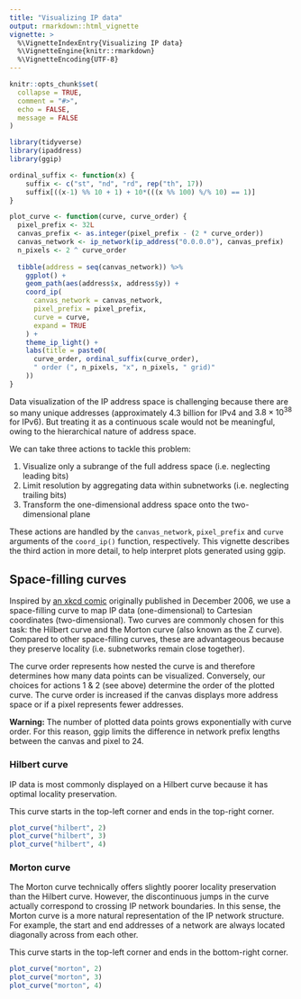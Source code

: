 ```yaml
---
title: "Visualizing IP data"
output: rmarkdown::html_vignette
vignette: >
  %\VignetteIndexEntry{Visualizing IP data}
  %\VignetteEngine{knitr::rmarkdown}
  %\VignetteEncoding{UTF-8}
---
```


```r
knitr::opts_chunk$set(
  collapse = TRUE,
  comment = "#>",
  echo = FALSE,
  message = FALSE
)
```

```r
library(tidyverse)
library(ipaddress)
library(ggip)
```

```r
ordinal_suffix <- function(x) {
    suffix <- c("st", "nd", "rd", rep("th", 17))
    suffix[((x-1) %% 10 + 1) + 10*(((x %% 100) %/% 10) == 1)]
}

plot_curve <- function(curve, curve_order) {
  pixel_prefix <- 32L
  canvas_prefix <- as.integer(pixel_prefix - (2 * curve_order))
  canvas_network <- ip_network(ip_address("0.0.0.0"), canvas_prefix)
  n_pixels <- 2 ^ curve_order
  
  tibble(address = seq(canvas_network)) %>%
    ggplot() +
    geom_path(aes(address$x, address$y)) +
    coord_ip(
      canvas_network = canvas_network,
      pixel_prefix = pixel_prefix,
      curve = curve,
      expand = TRUE
    ) +
    theme_ip_light() +
    labs(title = paste0(
      curve_order, ordinal_suffix(curve_order),
      " order (", n_pixels, "x", n_pixels, " grid)"
    ))
}
```

Data visualization of the IP address space is challenging because there are so many unique addresses (approximately 4.3 billion for IPv4 and $3.8 \times 10^{38}$ for IPv6).
But treating it as a continuous scale would not be meaningful, owing to the hierarchical nature of address space.

We can take three actions to tackle this problem:

1. Visualize only a subrange of the full address space (i.e. neglecting leading bits)
2. Limit resolution by aggregating data within subnetworks (i.e. neglecting trailing bits)
3. Transform the one-dimensional address space onto the two-dimensional plane

These actions are handled by the `canvas_network`, `pixel_prefix` and `curve` arguments of the `coord_ip()` function, respectively.
This vignette describes the third action in more detail, to help interpret plots generated using ggip.


## Space-filling curves

Inspired by [an xkcd comic](https://xkcd.com/195/) originally published in December 2006, we use a space-filling curve to map IP data (one-dimensional) to Cartesian coordinates (two-dimensional).
Two curves are commonly chosen for this task: the Hilbert curve and the Morton curve (also known as the Z curve).
Compared to other space-filling curves, these are advantageous because they preserve locality (i.e. subnetworks remain close together).

The curve order represents how nested the curve is and therefore determines how many data points can be visualized.
Conversely, our choices for actions 1 & 2 (see above) determine the order of the plotted curve.
The curve order is increased if the canvas displays more address space or if a pixel represents fewer addresses.

**Warning:** The number of plotted data points grows exponentially with curve order.
For this reason, ggip limits the difference in network prefix lengths between the canvas and pixel to 24.


### Hilbert curve

IP data is most commonly displayed on a Hilbert curve because it has optimal locality preservation.

This curve starts in the top-left corner and ends in the top-right corner.

```r
plot_curve("hilbert", 2)
plot_curve("hilbert", 3)
plot_curve("hilbert", 4)
```


### Morton curve

The Morton curve technically offers slightly poorer locality preservation than the Hilbert curve.
However, the discontinuous jumps in the curve actually correspond to crossing IP network boundaries.
In this sense, the Morton curve is a more natural representation of the IP network structure.
For example, the start and end addresses of a network are always located diagonally across from each other.

This curve starts in the top-left corner and ends in the bottom-right corner.

```r
plot_curve("morton", 2)
plot_curve("morton", 3)
plot_curve("morton", 4)
```
